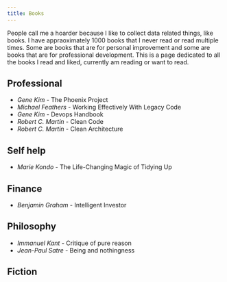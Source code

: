 ```yaml
---
title: Books
---
```


People call me a hoarder because I like to collect data related things, like books. I have appraoximately 1000 books that I never read or read multiple times. Some are books that are for personal improvement and some are books that are for professional development. This is a page dedicated to all the books I read and liked, currently am reading or want to read.

## Professional

- _Gene Kim_ - The Phoenix Project
- _Michael Feathers_ - Working Effectively With Legacy Code
- _Gene Kim_ - Devops Handbook
- _Robert C. Martin_ - Clean Code
- _Robert C. Martin_ - Clean Architecture

## Self help

- _Marie Kondo_ - The Life-Changing Magic of Tidying Up

## Finance

- _Benjamin Graham_ - Intelligent Investor

## Philosophy

- _Immanuel Kant_ - Critique of pure reason
- _Jean-Paul Satre_ - Being and nothingness

## Fiction
